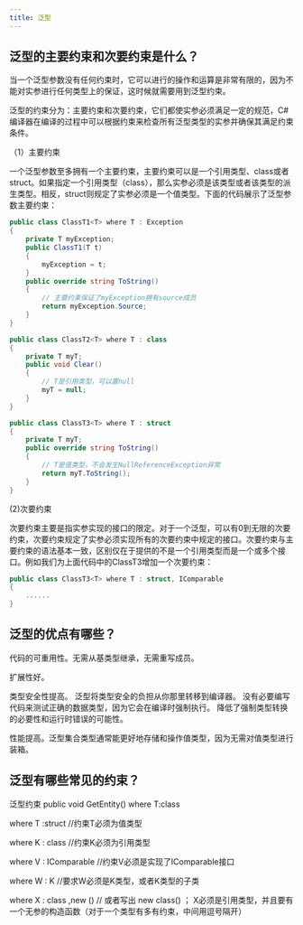 ```yaml
---
title: 泛型
---
```


## 泛型的主要约束和次要约束是什么？

当一个泛型参数没有任何约束时，它可以进行的操作和运算是非常有限的，因为不能对实参进行任何类型上的保证，这时候就需要用到泛型约束。

泛型的约束分为：主要约束和次要约束，它们都使实参必须满足一定的规范，C#编译器在编译的过程中可以根据约束来检查所有泛型类型的实参并确保其满足约束条件。

（1）主要约束

一个泛型参数至多拥有一个主要约束，主要约束可以是一个引用类型、class或者struct。如果指定一个引用类型（class），那么实参必须是该类型或者该类型的派生类型。相反，struct则规定了实参必须是一个值类型。下面的代码展示了泛型参数主要约束：

```csharp
public class ClassT1<T> where T : Exception
{
    private T myException;
    public ClassT1(T t)
    {
    	myException = t;
    }
    public override string ToString()
    {
        // 主要约束保证了myException拥有source成员
        return myException.Source;
    }
}

public class ClassT2<T> where T : class
{
    private T myT;
    public void Clear()
    {
        // T是引用类型，可以置null
        myT = null;
    }
}

public class ClassT3<T> where T : struct
{
    private T myT;
    public override string ToString()
    {
        // T是值类型，不会发生NullReferenceException异常
        return myT.ToString();
    }
}
```

(2)次要约束

次要约束主要是指实参实现的接口的限定。对于一个泛型，可以有0到无限的次要约束，次要约束规定了实参必须实现所有的次要约束中规定的接口。次要约束与主要约束的语法基本一致，区别仅在于提供的不是一个引用类型而是一个或多个接口。例如我们为上面代码中的ClassT3增加一个次要约束：

```csharp
public class ClassT3<T> where T : struct, IComparable
{
    ......
}
```

## 泛型的优点有哪些？

代码的可重用性。无需从基类型继承，无需重写成员。

扩展性好。

类型安全性提高。 泛型将类型安全的负担从你那里转移到编译器。 没有必要编写代码来测试正确的数据类型，因为它会在编译时强制执行。 降低了强制类型转换的必要性和运行时错误的可能性。

性能提高。泛型集合类型通常能更好地存储和操作值类型，因为无需对值类型进行装箱。

## 泛型有哪些常见的约束？

泛型约束 public void GetEntity() where T:class

where T :struct //约束T必须为值类型

where K : class //约束K必须为引用类型

where V : IComparable //约束V必须是实现了IComparable接口

where W : K //要求W必须是K类型，或者K类型的子类

where X : class ,new () // 或者写出 new class() ； X必须是引用类型，并且要有一个无参的构造函数（对于一个类型有多有约束，中间用逗号隔开）


